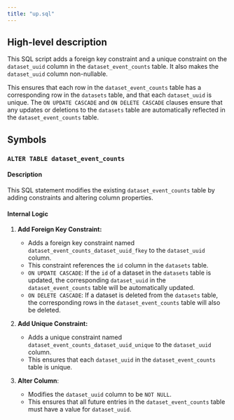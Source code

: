 ```yaml
---
title: "up.sql"
---
```


## High-level description
This SQL script adds a foreign key constraint and a unique constraint on the `dataset_uuid` column in the `dataset_event_counts` table. It also makes the `dataset_uuid` column non-nullable. 

This ensures that each row in the `dataset_event_counts` table has a corresponding row in the `datasets` table, and that each `dataset_uuid` is unique. The `ON UPDATE CASCADE` and `ON DELETE CASCADE` clauses ensure that any updates or deletions to the `datasets` table are automatically reflected in the `dataset_event_counts` table.

## Symbols
### `ALTER TABLE dataset_event_counts`
#### Description
This SQL statement modifies the existing `dataset_event_counts` table by adding constraints and altering column properties.

#### Internal Logic
1. **Add Foreign Key Constraint:**
   - Adds a foreign key constraint named `dataset_event_counts_dataset_uuid_fkey` to the `dataset_uuid` column.
   - This constraint references the `id` column in the `datasets` table.
   - `ON UPDATE CASCADE`: If the `id` of a dataset in the `datasets` table is updated, the corresponding `dataset_uuid` in the `dataset_event_counts` table will be automatically updated.
   - `ON DELETE CASCADE`: If a dataset is deleted from the `datasets` table, the corresponding rows in the `dataset_event_counts` table will also be deleted.

2. **Add Unique Constraint:**
   - Adds a unique constraint named `dataset_event_counts_dataset_uuid_unique` to the `dataset_uuid` column.
   - This ensures that each `dataset_uuid` in the `dataset_event_counts` table is unique.

3. **Alter Column**:
   - Modifies the `dataset_uuid` column to be `NOT NULL`.
   - This ensures that all future entries in the `dataset_event_counts` table must have a value for `dataset_uuid`. 
